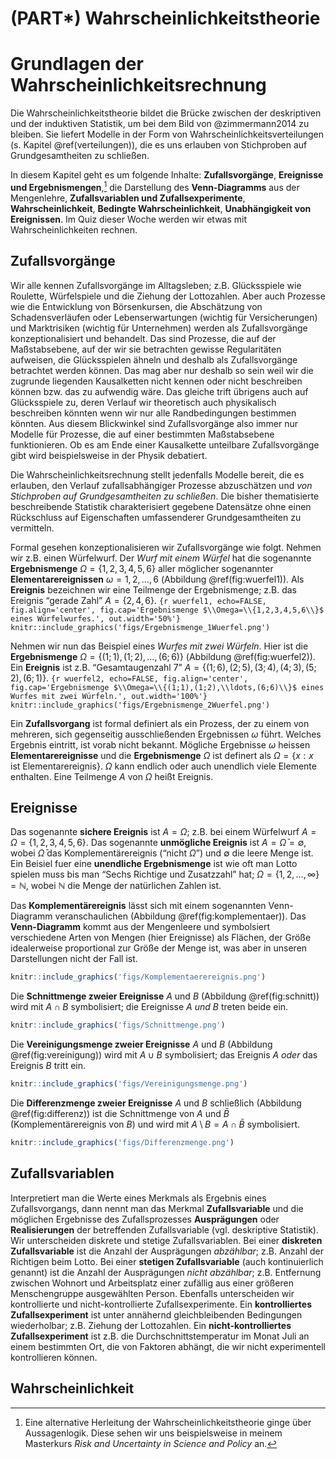 # (PART\*) Wahrscheinlichkeitstheorie {-}

# Grundlagen der Wahrscheinlichkeitsrechnung {#wahrscheinlichkeit}

Die Wahrscheinlichkeitstheorie bildet die Brücke zwischen der deskriptiven und der induktiven Statistik, um bei dem Bild von @zimmermann2014 zu bleiben. Sie liefert Modelle in der Form von Wahrscheinlichkeitsverteilungen (s. Kapitel \@ref(verteilungen)), die es uns erlauben von Stichproben auf Grundgesamtheiten zu schließen.

In diesem Kapitel geht es um folgende Inhalte: **Zufallsvorgänge**, **Ereignisse und Ergebnismengen**,^[Eine alternative Herleitung der Wahrscheinlichkeitstheorie ginge über Aussagenlogik. Diese sehen wir uns beispielsweise in meinem Masterkurs _Risk and Uncertainty in Science and Policy_ an.] die Darstellung des **Venn-Diagramms** aus der Mengenlehre, **Zufallsvariablen und Zufallsexperimente**, **Wahrscheinlichkeit**, **Bedingte Wahrscheinlichkeit**, **Unabhängigkeit von Ereignissen**. Im Quiz dieser Woche werden wir etwas mit Wahrscheinlichkeiten rechnen.

## Zufallsvorgänge

Wir alle kennen Zufallsvorgänge im Alltagsleben; z.B. Glücksspiele wie Roulette, Würfelspiele und die Ziehung der Lottozahlen. Aber auch Prozesse wie die Entwicklung von Börsenkursen, die Abschätzung von Schadensverläufen oder Lebenserwartungen (wichtig für Versicherungen) und Marktrisiken (wichtig für Unternehmen) werden als Zufallsvorgänge konzeptionalisiert und behandelt. Das sind Prozesse, die auf der Maßstabsebene, auf der wir sie betrachten gewisse Regularitäten aufweisen, die Glücksspielen ähneln und deshalb als Zufallsvorgänge betrachtet werden können. Das mag aber nur deshalb so sein weil wir die zugrunde liegenden Kausalketten nicht kennen oder nicht beschreiben können bzw. das zu aufwendig wäre. Das gleiche trift übrigens auch auf Glücksspiele zu, deren Verlauf wir theoretisch auch physikalisch beschreiben könnten wenn wir nur alle Randbedingungen bestimmen könnten. Aus diesem Blickwinkel sind Zufallsvorgänge also immer nur Modelle für Prozesse, die auf einer bestimmten Maßstabsebene funktionieren. Ob es am Ende einer Kausalkette unteilbare Zufallsvorgänge gibt wird beispielsweise in der Physik debatiert.

Die Wahrscheinlichkeitsrechnung stellt jedenfalls Modelle bereit, die es erlauben, den Verlauf zufallsabhängiger Prozesse abzuschätzen und _von Stichproben auf Grundgesamtheiten zu schließen_. Die bisher thematisierte beschreibende Statistik charakterisiert gegebene Datensätze ohne einen Rückschluss auf Eigenschaften umfassenderer Grundgesamtheiten zu vermitteln.

Formal gesehen konzeptionalisieren wir Zufallsvorgänge wie folgt. Nehmen wir z.B. einen Würfelwurf. Der _Wurf mit einem Würfel_ hat die sogenannte **Ergebnismenge** $\Omega=\{1,2,3,4,5,6\}$ aller möglicher sogenannter **Elementarereignissen** $\omega=1,2,\ldots,6$ (Abbildung \@ref(fig:wuerfel1)). Als **Ereignis** bezeichnen wir eine Teilmenge der Ergebnismenge; z.B. das Ereignis "gerade Zahl" $A=\{2,4,6\}$.
```{r wuerfel1, echo=FALSE, fig.align='center', fig.cap='Ergebnismenge $\\Omega=\\{1,2,3,4,5,6\\}$ eines Würfelwurfes.', out.width='50%'}
knitr::include_graphics('figs/Ergebnismenge_1Wuerfel.png')
```

Nehmen wir nun das Beispiel eines _Wurfes mit zwei Würfeln_. Hier ist die **Ergebnismenge** $\Omega=\{(1;1),(1;2),\ldots,(6;6)\}$ (Abbildung \@ref(fig:wuerfel2)). Ein **Ereignis** ist z.B. "Gesamtaugenzahl 7" $A=\{(1;6),(2;5),(3;4),(4;3),(5;2),(6;1)\}$.
```{r wuerfel2, echo=FALSE, fig.align='center', fig.cap='Ergebnismenge $\\Omega=\\{(1;1),(1;2),\\ldots,(6;6)\\}$ eines Wurfes mit zwei Würfeln.', out.width='100%'}
knitr::include_graphics('figs/Ergebnismenge_2Wuerfel.png')
```

Ein **Zufallsvorgang** ist formal definiert als ein Prozess, der zu einem von mehreren, sich gegenseitig ausschließenden Ergebnissen $\omega$ führt. Welches Ergebnis eintritt, ist vorab nicht bekannt.
Mögliche Ergebnisse $\omega$ heissen **Elementarereignisse** und die **Ergebnismenge** $\Omega$ ist definert als $\Omega=\{x : x \text{ ist Elementarereignis}\}$. $\Omega$ kann endlich oder auch unendlich viele Elemente enthalten. Eine Teilmenge $A$ von $\Omega$ heißt Ereignis.

## Ereignisse

Das sogenannte **sichere Ereignis** ist $A=\Omega$; z.B. bei einem Würfelwurf $A=\Omega=\{1,2,3,4,5,6\}$. Das sogenannte **unmögliche Ereignis** ist $A=\bar\Omega=\emptyset$, wobei $\bar\Omega$ das Komplementärereignis ("nicht $\Omega$") und $\emptyset$ die leere Menge ist. Ein Beisiel fuer eine **unendliche Ergebnismenge** ist wie oft man Lotto spielen muss bis man "Sechs Richtige und Zusatzzahl" hat; $\Omega=\{1,2,\ldots,\infty\}=\mathbb{N}$, wobei $\mathbb{N}$ die Menge der natürlichen Zahlen ist.

Das **Komplementärereignis** lässt sich mit einem sogenannten Venn-Diagramm veranschaulichen (Abbildung \@ref(fig:komplementaer)). Das **Venn-Diagramm** kommt aus der Mengenleere und symbolsiert verschiedene Arten von Mengen (hier Ereignisse) als Flächen, der Größe idealerweise proportional zur Größe der Menge ist, was aber in unseren Darstellungen nicht der Fall ist.
```r
knitr::include_graphics('figs/Komplementaerereignis.png')
```

Die **Schnittmenge zweier Ereignisse** $A$ und $B$ (Abbildung \@ref(fig:schnitt)) wird mit $A\cap B$ symbolisiert; die Ereignisse $A$ _und_ $B$ treten beide ein.
```r
knitr::include_graphics('figs/Schnittmenge.png')
```

Die **Vereinigungsmenge zweier Ereignisse** $A$ und $B$ (Abbildung \@ref(fig:vereinigung)) wird mit $A\cup B$ symbolisiert; das Ereignis $A$ _oder_ das Ereignis $B$ tritt ein.
```r
knitr::include_graphics('figs/Vereinigungsmenge.png')
```

Die **Differenzmenge zweier Ereignisse** $A$ und $B$ schließlich (Abbildung \@ref(fig:differenz)) ist die Schnittmenge von $A$ und $\bar B$ (Komplementärereignis von $B$) und wird mit $A\setminus B=A\cap\bar B$ symbolisiert.
```r
knitr::include_graphics('figs/Differenzmenge.png')
```

## Zufallsvariablen

Interpretiert man die Werte eines Merkmals als Ergebnis eines Zufallsvorgangs, dann nennt man das Merkmal **Zufallsvariable** und die möglichen Ergebnisse des Zufallsprozesses **Ausprägungen** oder **Realisierungen** der betreffenden Zufallsvariable (vgl. deskriptive Statistik). Wir unterscheiden diskrete und stetige Zufallsvariablen. Bei einer **diskreten Zufallsvariable** ist die Anzahl der Ausprägungen _abzählbar_; z.B. Anzahl der Richtigen beim Lotto. Bei einer **stetigen Zufallsvariable** (auch kontinuierlich genannt) ist die Anzahl der Ausprägungen _nicht abzählbar_; z.B. Entfernung zwischen Wohnort und Arbeitsplatz einer zufällig aus einer größeren Menschengruppe ausgewählten Person. Ebenfalls unterscheiden wir kontrollierte und nicht-kontrollierte Zufallsexperimente. Ein **kontrolliertes Zufallsexperiment** ist unter annähernd gleichbleibenden Bedingungen wiederholbar; z.B. Ziehung der Lottozahlen. Ein **nicht-kontrolliertes Zufallsexperiment** ist z.B. die Durchschnittstemperatur im Monat Juli an einem bestimmten Ort, die von Faktoren abhängt, die wir nicht experimentell kontrollieren können.

## Wahrscheinlichkeit
